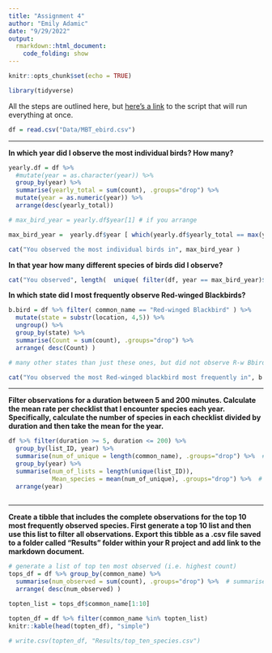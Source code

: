 ```yaml
---
title: "Assignment 4"
author: "Emily Adamic"
date: "9/29/2022"
output: 
  rmarkdown::html_document:
    code_folding: show
---
```


```r
knitr::opts_chunk$set(echo = TRUE)

library(tidyverse)
```

All the steps are outlined here, but [here's a link](Scripts/Adamic_Assignment4_Script.R) to the script that will run everything at once. 

```r

df = read.csv("Data/MBT_ebird.csv")
```


----- - 

**In which year did I observe the most individual birds? How many?**

```r

yearly.df = df %>%
  #mutate(year = as.character(year)) %>% 
  group_by(year) %>% 
  summarise(yearly_total = sum(count), .groups="drop") %>%
  mutate(year = as.numeric(year)) %>% 
  arrange(desc(yearly_total)) 

# max_bird_year = yearly.df$year[1] # if you arrange 

max_bird_year =  yearly.df$year [ which(yearly.df$yearly_total == max(yearly.df$yearly_total)) ]  # if you don't arrange

cat("You observed the most individual birds in", max_bird_year )

```



**In that year how many different species of birds did I observe?**

```r

cat("You observed", length(  unique( filter(df, year == max_bird_year)$scientific_name ) ), "species of bird in", max_bird_year  )

```



**In which state did I most frequently observe Red-winged Blackbirds?**

```r

b.bird = df %>% filter( common_name == "Red-winged Blackbird" ) %>% 
  mutate(state = substr(location, 4,5)) %>% 
  ungroup() %>% 
  group_by(state) %>% 
  summarise(Count = sum(count), .groups="drop") %>%
  arrange( desc(Count) ) 

# many other states than just these ones, but did not observe R-w Bbirds here so they get filtered out. 

cat("You observed the most Red-winged blackbird most frequently in", b.bird$state[1], ", with", b.bird$Count[1], "total birds.")
```

----

**Filter observations for a duration between 5 and 200 minutes. Calculate the mean rate per checklist that I encounter species each year. Specifically, calculate the number of species in each checklist divided by duration and then take the mean for the year.**

```r

df %>% filter(duration >= 5, duration <= 200) %>% 
  group_by(list_ID, year) %>%
  summarise(num_of_unique = length(common_name), .groups="drop") %>%  # number of species in each checklist 
  group_by(year) %>%
  summarise(num_of_lists = length(unique(list_ID)),
            Mean_species = mean(num_of_unique), .groups="drop") %>%  # mean for each year
  arrange(year) 
  
```



----


**Create a tibble that includes the complete observations for the top 10 most frequently observed species. First generate a top 10 list and then use this list to filter all observations. Export this tibble as a .csv file saved to a folder called “Results” folder within your R project and add link to the markdown document.**

```r
# generate a list of top ten most observed (i.e. highest count)
tops_df = df %>% group_by(common_name) %>% 
  summarise(num_observed = sum(count), .groups="drop") %>%  # summarise across all lists/states/etc. 
  arrange( desc(num_observed) )

topten_list = tops_df$common_name[1:10]

topten_df = df %>% filter(common_name %in% topten_list)
knitr::kable(head(topten_df), "simple")

# write.csv(topten_df, "Results/top_ten_species.csv")

```






